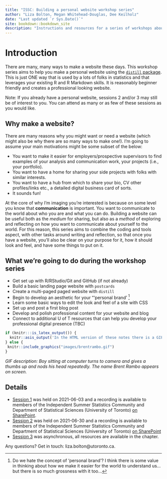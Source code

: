```yaml
---
title: "ISSC: Building a personal website workshop series"
author: "Liza Bolton, Megan Whitehead-Douglas, Dee Keilholz"
date: "Last updated `r Sys.Date()`"
site: bookdown::bookdown_site
description: "Instructions and resources for a series of workshops about building a website in Distill."
---
```



# Introduction

There are many, many ways to make a website these days. This workshop series aims to help you make a personal website using the [`distill` package](https://rstudio.github.io/distill/). This is just ONE way that is used by a lots of folks in statistics and that leverages your existing R and R Markdown skills. It is reasonably beginner friendly and creates a professional looking website.

Note: If you already have a personal website, sessions 2 and/or 3 may still be of interest to you. You can attend as many or as few of these sessions as you would like.

## Why make a website?

There are many reasons why you might want or need a website (which might also be why there are so many ways to make one!). I'm going to assume your main motivations might be some subset of the below:

-   You want to make it easier for employers/prospective supervisors to find examples of your analysis and communication work, your projects (i.e., your portfolio).
-   You want to have a home for sharing your side projects with folks with similar interests.
-   You want to have a hub from which to share your bio, CV other profiles/links etc., a detailed digital business card of sorts.
-   It sounds fun!

At the core of why I'm imaging you're interested is because on some level you know that **communication** is important. You want to communicate to the world about who you are and what you can do. Building a website can be useful both as the *medium* for sharing, but also as a *method* of exploring and reflecting on how you want to communicate about yourself to the world. For this reason, this series aims to combine the coding and tools aspect, with other tasks around writing and reflection, so that once you have a website, you'll also be clear on your purpose for it, how it should look and feel, and have some things to put on it.

## What we're going to do during the workshop series

-   Get set up with R/RStudio/Git and GitHub (if not already)
-   Build a basic landing page website with `postcards`
-   Create a multi-paged paged website with `distill`
-   Begin to develop an aesthetic for your "'personal brand' [^index-1]
-   Learn some basic ways to edit the look and feel of a site with CSS
-   Set up and post a first blog post
-   Develop and polish professional content for your website and blog
-   Connect to additional U of T resources that can help you develop your professional digital presence (TBC)

[^index-1]: Do we hate the concept of 'personal brand'? I think there is some value in thinking about how we make it easier for the world to understand us...but there is so much grossness with it too...

```r

if (knitr:::is_latex_output()) {
  knitr::asis_output('In the HTML version of these notes there is a GIF here.')
} else {
 knitr::include_graphics("images/brentrambo.gif")
}

```

*GIF description: Boy sitting at computer turns to camera and gives a thumbs up and nods his head repeatedly. The name Brent Rambo appears on screen.*

## Details

-   [Session 1](#sesh1) was held on 2021-06-03 and a recording is available to members of the Independent Summer Statistics Community and Department of Statistical Sciences (University of Toronto) [on SharePoint](https://utoronto.sharepoint.com/sites/ArtSci-STA/ISSC/SitePages/Past-events.aspx#website-building-workshop-series-session-1).
-  [Session 2](#sesh2) was held on 2021-06-30 and a recording is available to members of the Independent Summer Statistics Community and Department of Statistical Sciences (University of Toronto) [on SharePoint](https://utoronto.sharepoint.com/sites/ArtSci-STA/ISSC/SitePages/Past-events.aspx#website-building-workshop-series-session-2-personal-brand)
- [Session 3](#sesh3) was asynchronous, all resources are available in the chapter.

Any questions? Get in touch: liza.bolton@utoronto.ca.
